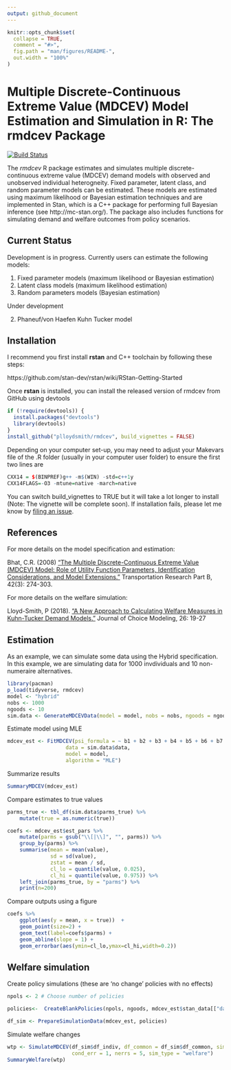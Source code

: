 ```yaml
---
output: github_document
---
```


```r
knitr::opts_chunk$set(
  collapse = TRUE,
  comment = "#>",
  fig.path = "man/figures/README-",
  out.width = "100%"
)
```

# Multiple Discrete-Continuous Extreme Value (MDCEV) Model Estimation and Simulation in R: The rmdcev Package 

<!-- badges: start -->
[![Build Status](https://travis-ci.org/plloydsmith/rmdcev.svg?branch=master)](https://travis-ci.org/plloydsmith/rmdcev)
<!-- badges: end -->

The _rmdcev_ R package estimates and simulates multiple discrete-continuous extreme value (MDCEV) demand models with observed and unobserved individual heterogneity. Fixed parameter, latent class, and random parameter models can be estimated. These models are estimated using maximum likelihood or Bayesian estimation techniques and are implemented in Stan, which is a C++ package for performing full Bayesian inference (see http://mc-stan.org/). The package also includes functions for simulating demand and welfare outcomes from policy scenarios.

## Current Status

Development is in progress. Currently users can estimate the following models:

1. Fixed parameter models (maximum likelihood or Bayesian estimation)
2. Latent class models (maximum likelihood estimation)
3. Random parameters models (Bayesian estimation)

Under development

2. Phaneuf/von Haefen Kuhn Tucker model

## Installation

I recommend you first install **rstan** and C++ toolchain by following these steps:

https://github.com/stan-dev/rstan/wiki/RStan-Getting-Started

Once **rstan** is installed, you can install the released version of rmdcev from GitHub using devtools

``` r
if (!require(devtools)) {
  install.packages("devtools")
  library(devtools)
}
install_github("plloydsmith/rmdcev", build_vignettes = FALSE)
```

Depending on your computer set-up, you may need to adjust your Makevars file of the .R folder (usually in your computer user folder) to ensure the first two lines are

``` r
CXX14 = $(BINPREF)g++ -m$(WIN) -std=c++1y
CXX14FLAGS=-O3 -mtune=native -march=native
```

You can switch build_vignettes to TRUE but it will take a lot longer to install (Note: The vignette will be complete soon). If installation fails, please let me know by [filing an issue](https://github.com/plloydsmith/rmdcev/issues).

## References

For more details on the model specification and estimation:

Bhat, C.R. (2008) ["The Multiple Discrete-Continuous Extreme Value (MDCEV) Model: Role of Utility Function Parameters, Identification Considerations, and Model Extensions."](https://www.sciencedirect.com/science/article/pii/S0191261507000677) Transportation Research Part B, 42(3): 274-303.

For more details on the welfare simulation:

Lloyd-Smith, P (2018). ["A New Approach to Calculating Welfare Measures in Kuhn-Tucker Demand Models."](https://www.sciencedirect.com/science/article/pii/S1755534517300994) Journal of Choice Modeling, 26: 19-27

## Estimation

As an example, we can simulate some data using the Hybrid specification. In this example, we are simulating data for 1000 invdividuals and 10 non-numeraire alternatives.

```r
library(pacman)
p_load(tidyverse, rmdcev)
model <- "hybrid"
nobs <- 1000
ngoods <- 10
sim.data <- GenerateMDCEVData(model = model, nobs = nobs, ngoods = ngoods)
```

Estimate model using MLE
``` r
mdcev_est <- FitMDCEV(psi_formula = ~ b1 + b2 + b3 + b4 + b5 + b6 + b7 + b8-1,
				   data = sim.data$data,
				   model = model,
				   algorithm = "MLE")
```

Summarize results
``` r
SummaryMDCEV(mdcev_est)
```


Compare estimates to true values
``` r
parms_true <- tbl_df(sim.data$parms_true) %>%
	mutate(true = as.numeric(true))

coefs <- mdcev_est$est_pars %>%
	mutate(parms = gsub("\\[|\\]", "", parms)) %>%
	group_by(parms) %>%
	summarise(mean = mean(value),
			  sd = sd(value),
			  zstat = mean / sd,
			  cl_lo = quantile(value, 0.025),
			  cl_hi = quantile(value, 0.975)) %>%
	left_join(parms_true, by = "parms") %>%
	print(n=200)
```

Compare outputs using a figure
```r
coefs %>%
	ggplot(aes(y = mean, x = true))  +
	geom_point(size=2) +
	geom_text(label=coefs$parms) +
	geom_abline(slope = 1) +
	geom_errorbar(aes(ymin=cl_lo,ymax=cl_hi,width=0.2))
```


## Welfare simulation

Create policy simulations (these are 'no change' policies with no effects)
```r
npols <- 2 # Choose number of policies

policies<-	CreateBlankPolicies(npols, ngoods, mdcev_est$stan_data[["dat_psi"]], price_change_only = TRUE)

df_sim <- PrepareSimulationData(mdcev_est, policies)
```

Simulate welfare changes
```r
wtp <- SimulateMDCEV(df_sim$df_indiv, df_common = df_sim$df_common, sim_options = df_sim$sim_options,
					 cond_err = 1, nerrs = 5, sim_type = "welfare")
SummaryWelfare(wtp)
```

